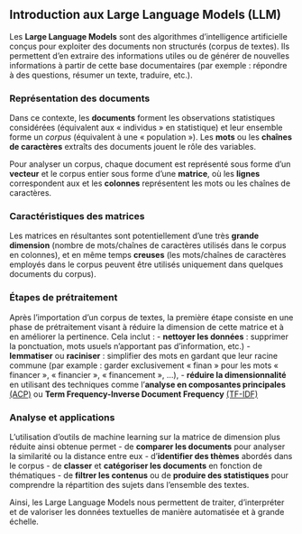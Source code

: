 ## Introduction aux Large Language Models (LLM) 

Les **Large Language Models** sont des algorithmes d’intelligence artificielle conçus pour exploiter des documents non structurés (corpus de textes). Ils permettent d'en extraire des informations utiles ou de générer de nouvelles informations à partir de cette base documentaires (par exemple : répondre à des questions, résumer un texte, traduire, etc.).


### Représentation des documents

Dans ce contexte, les **documents** forment les observations statistiques considérées (équivalent aux « individus » en statistique) et leur ensemble forme un *corpus* (équivalent à une « population »).
Les **mots** ou les **chaînes de caractères** extraîts des documents jouent le rôle des variables.

Pour analyser un corpus, chaque document est représenté sous forme d'un **vecteur** et le corpus entier sous forme d'une **matrice**, où les **lignes** correspondent aux et les **colonnes** représentent les mots ou les chaînes de caractères.


### Caractéristiques des matrices

Les matrices en résultantes sont potentiellement d’une très **grande dimension** (nombre de mots/chaînes de caractères utilisés dans le corpus en colonnes), et en même temps **creuses** (les mots/chaînes de caractères employés dans le corpus peuvent être utilisés uniquement dans quelques documents du corpus).

### Étapes de prétraitement

Après l’importation d’un corpus de textes, la première étape consiste en une phase de prétraitement visant à réduire la dimension de cette matrice et à en améliorer la pertinence. Cela inclut :
- **nettoyer les données** : supprimer la ponctuation, mots usuels n’apportant pas d’information, etc.) 
- **lemmatiser** ou **raciniser** : simplifier des mots en gardant que leur racine commune (par example : garder exclusivement « finan » pour les mots « financer », « financier », « financement », …), 
- **réduire la dimensionnalité** en utilisant des techniques comme l'**analyse en composantes principales** [(ACP)](https://fr.wikipedia.org/wiki/Analyse_en_composantes_principales) ou **Term Frequency-Inverse Document Frequency** 
[(TF-IDF)](https://fr.wikipedia.org/wiki/TF-IDF)


### Analyse et applications
L’utilisation d’outils de machine learning sur la matrice de dimension plus réduite ainsi obtenue permet 
- de **comparer les documents** pour analyser la similarité ou la distance entre eux
- d’**identifier des thèmes** abordés dans le corpus 
- de **classer** et **catégoriser les documents** en fonction de thématiques
- de **filtrer les contenus** ou de **produire des statistiques** pour comprendre la répartition des sujets dans l'ensemble des textes.

Ainsi, les Large Language Models nous permettent de traiter, d'interpréter et de valoriser les données textuelles de manière automatisée et à grande échelle.